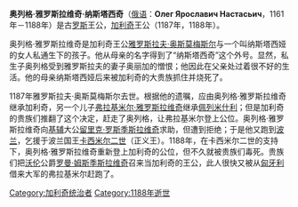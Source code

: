 '''奥列格·雅罗斯拉维奇·纳斯塔西奇'''（[[俄语|俄语]]：'''Олег Ярославич Настасьич'''，1161年－1188年）是古[[罗斯|罗斯]]王公，[[加利奇公國|加利奇]]王公（1187年，1188年）。

奥列格·雅罗斯拉维奇是加利奇王公[[雅罗斯拉夫·奥斯莫梅斯尔|雅罗斯拉夫·奥斯莫梅斯尔]]与一个叫纳斯塔西娅的女人私通生下的孩子。他从母亲的名字得到了“纳斯塔西奇”这个外号。显然，私生子奥列格受到雅罗斯拉夫的妻子奥丽加的憎恨；他因此在父亲处过着很不好的生活。他的母亲纳斯塔西娅后来被加利奇的大贵族抓住并烧死了。

1187年雅罗斯拉夫·奥斯莫梅斯尔去世。根据他的遗嘱，应由奥列格·雅罗斯拉维奇继承加利奇，另一个儿子[[弗拉基米尔·雅罗斯拉维奇_(加利奇)|弗拉基米尔·雅罗斯拉维奇]]继承[[佩列米什利|佩列米什利]]；但是加利奇的贵族们推翻了这个决定，赶走了奥列格，让弗拉基米尔登上公位。奥列格·雅罗斯拉维奇向[[基辅|基辅]]大公[[留里克·罗斯季斯拉维奇|留里克·罗斯季斯拉维奇]]求助，但遭到拒绝；于是他又跑到[[波兰|波兰]]，乞援于波兰国王[[卡西米尔二世|卡西米尔二世]]（正义王）。1188年，在卡西米尔二世的支持下，奥列格·雅罗斯拉维奇重新登上加利奇的公位，但不久就被贵族们毒死。贵族们把[[沃伦|沃伦]]公爵[[罗曼·姆斯季斯拉维奇|罗曼·姆斯季斯拉维奇]]召来当加利奇的王公，此人很快又被从[[匈牙利|匈牙利]]借来大军的弗拉基米尔赶跑了。



{{S-start}}
{{S-hou|[[留里克王朝|留里克王朝]]||1161年||1188年}}
{{s-break}}
{{S-reg|}}
{{s-before|[[雅罗斯拉夫·奥斯莫梅斯尔|雅罗斯拉夫·奥斯莫梅斯尔]]}}
{{s-title|[[加利奇统治者列表|加利奇公爵]]|1187年}}
{{s-after|[[弗拉基米尔·雅罗斯拉维奇_(加利奇)|弗拉基米尔·雅罗斯拉维奇]]}}
{{s-before|[[弗拉基米尔·雅罗斯拉维奇_(加利奇)|弗拉基米尔·雅罗斯拉维奇]]}}
{{s-title|[[加利奇统治者列表|加利奇公爵]]|1188年}}
{{s-after|[[罗曼·姆斯季斯拉维奇|罗曼·姆斯季斯拉维奇]]}}
{{end box}}

[[Category:加利奇统治者|Category:加利奇统治者]]
[[Category:1188年逝世|Category:1188年逝世]]